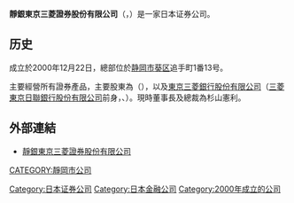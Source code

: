 '''靜銀東京三菱證券股份有限公司'''（{{lang-ja|静銀ティーエム証券株式会社}}，{{lang-en|SHIZUGIN TM SECURITIES CO.,LTD.}}）是一家日本证券公司。

==历史==
成立於2000年12月22日，總部位於[[静岡市|静岡市]][[葵区|葵区]]追手町1番13号。

主要經營所有證券產品，主要股東為{{link-ja|静岡銀行|静岡銀行|靜岡銀行股份有限公司}}（{{tyo2|8355}}），以及[[東京三菱銀行|東京三菱銀行股份有限公司]]（[[三菱東京日聯銀行股份有限公司|三菱東京日聯銀行股份有限公司]]前身，{{tyo2|8306}}、{{nyse2|MTF}}）。現時董事長及總裁為杉山憲利。

==外部連結==
*[http://www.shizugintm.co.jp 靜銀東京三菱證券股份有限公司]

[[Category:日本证券公司|Category:日本证券公司]]
[[CATEGORY:靜岡市公司|CATEGORY:靜岡市公司]]
[[Category:日本金融公司|Category:日本金融公司]]
[[Category:2000年成立的公司|Category:2000年成立的公司]]